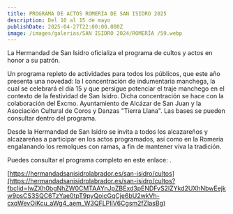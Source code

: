 ```yaml
---
title: PROGRAMA DE ACTOS ROMERÍA DE SAN ISIDRO 2025
description: Del 10 al 15 de mayo
publishDate: 2025-04-27T22:00:00.000Z
image: /images/galerias/SAN ISIDRO 2024/ROMERÍA /59.webp
---
```


La Hermandad de San Isidro oficializa el programa de cultos y actos en honor a su patrón.

Un programa repleto de actividades para todos los públicos, que este año presenta una novedad: la I concentración de indumentaria manchega, la cual se celebrará el día 15 y que persigue potenciar el traje manchego en el contexto de la festividad de San Isidro. Dicha concentración se hace con la colaboración del Excmo. Ayuntamiento de Alcázar de San Juan y la Asociación Cultural de  Coros y Danzas "Tierra Llana". Las bases se pueden consultar dentro del programa.

Desde la Hermandad de San Isidro se invita a todos los alcazareños y alcazareñas a participar en los actos programados, así como en la Romería engalanando los remolques con ramas, a fin de mantener viva la tradición.

Puedes consultar el programa completo en este enlace: .

[https://hermandadsanisidrolabrador.es/san-isidro/cultos](https://hermandadsanisidrolabrador.es/san-isidro/cultos?fbclid=IwZXh0bgNhZW0CMTAAYnJpZBExd3pENDFvS2lZYkd2UXhNbwEejkw9psCS3SQC6TzYae0tpT9pyQoicGqCje6bU2wkVh-cxqWevOiKcu_aWg4_aem_W3QFLPIlV6Cgsm2fZlasBg)
